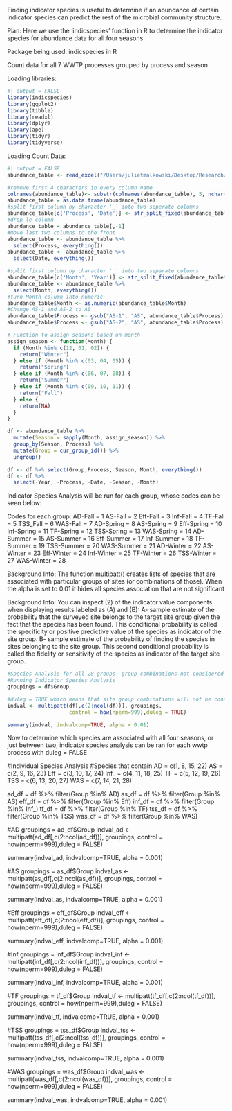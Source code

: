 Finding indicator species is useful to determine if an abundance of certain indicator species can predict the rest of the microbial community structure. 

Plan:
Here we use the 'indicspecies' function in R to determine the indicator species for abundance data for all four seasons

Package being used: indicspecies in R 


Count data for all 7 WWTP processes grouped by process and season

Loading libraries:
```r
#| output = FALSE
library(indicspecies)
library(ggplot2)
library(tibble)
library(readxl)
library(dplyr)
library(ape)
library(tidyr)
library(tidyverse)

```

Loading Count Data:

```r
#| output = FALSE
abundance_table <- read_excel("/Users/julietmalkowski/Desktop/Research/Kinetic_Model/abundance_table.xlsx")

#remove first 4 characters in every column name
colnames(abundance_table)<- substr(colnames(abundance_table), 5, nchar(colnames(abundance_table)))
abundance_table = as.data.frame(abundance_table)
#split first column by character '_' into two seperate columns
abundance_table[c('Process', 'Date')] <- str_split_fixed(abundance_table$le, '_', 2)
#drop le column
abundance_table = abundance_table[,-1]
#move last two columns to the front
abundance_table <- abundance_table %>%
  select(Process, everything())
abundance_table <- abundance_table %>%
  select(Date, everything())

#split first column by character '_' into two separate columns
abundance_table[c('Month', 'Year')] <- str_split_fixed(abundance_table$Date, '/', 2)
abundance_table <- abundance_table %>%
  select(Month, everything())
#turn Month column into numeric
abundance_table$Month <- as.numeric(abundance_table$Month)
#Change AS-1 and AS-2 to AS
abundance_table$Process <- gsub("AS-1", "AS", abundance_table$Process)
abundance_table$Process <- gsub("AS-2", "AS", abundance_table$Process)

# Function to assign seasons based on month
assign_season <- function(Month) {
  if (Month %in% c(12, 01, 02)) {
    return("Winter")
  } else if (Month %in% c(03, 04, 05)) {
    return("Spring")
  } else if (Month %in% c(06, 07, 08)) {
    return("Summer")
  } else if (Month %in% c(09, 10, 11)) {
    return("Fall")
  } else {
    return(NA)
  }
}

df <- abundance_table %>%
  mutate(Season = sapply(Month, assign_season)) %>%
  group_by(Season, Process) %>%
  mutate(Group = cur_group_id()) %>%
  ungroup()

df <- df %>% select(Group,Process, Season, Month, everything())
df <- df %>%
  select(-Year, -Process, -Date, -Season, -Month)

```

Indicator Species Analysis will be run for each group, whose codes can be seen below:

Codes for each group:
AD-Fall = 1
AS-Fall = 2
Eff-Fall = 3
Inf-Fall = 4
TF-Fall = 5
TSS_Fall = 6
WAS-Fall = 7
AD-Spring = 8
AS-Spring = 9
Eff-Spring = 10
Inf-Spring = 11
TF-Spring = 12
TSS-Spring = 13
WAS-Spring = 14
AD-Summer = 15
AS-Summer = 16
Eff-Summer = 17
Inf-Summer = 18
TF-Summer = 19
TSS-Summer = 20
WAS-Summer = 21
AD-Winter = 22
AS-Winter = 23
Eff-Winter = 24
Inf-Winter = 25
TF-Winter = 26
TSS-Winter = 27
WAS-Winter = 28

Background Info:
The function multipatt() creates lists of species that are associated with particular groups of sites (or combinations of those).
When the alpha is set to 0.01 it hides all species association that are not significant

Background Info:
You can inspect (2) of the indicator value components when displaying results labeled as (A) and (B):
A- sample estimate of the probability that the surveyed site belongs to the target site group given the fact that the species has been found. This conditional probability is called the specificity or positive predictive value of the species as indicator of the site group.
B- sample estimate of the probability of finding the species in sites belonging to the site group. This second conditional probability is called the fidelity or sensitivity of the species as indicator of the target site group.

```r
#Species Analysis for all 28 groups- group combinations not considered
#Running Indicator Species Analysis
groupings = df$Group

#duleg = TRUE which means that site group combinations will not be considered
indval <- multipatt(df[,c(2:ncol(df))], groupings, 
                    control = how(nperm=999),duleg = TRUE) 

summary(indval, indvalcomp=TRUE, alpha = 0.01)
```


Now to determine which species are associated with all four seasons, or just between two, indicator species analysis can be ran for each wwtp process with duleg = FALSE


#Individual Species Analysis
#Species that contain 
AD = c(1, 8, 15, 22)
AS = c(2, 9, 16, 23)
Eff = c(3, 10, 17, 24)
Inf_ = c(4, 11, 18, 25)
TF = c(5, 12, 19, 26)
TSS = c(6, 13, 20, 27)
WAS = c(7, 14, 21, 28)

ad_df = df %>% filter(Group %in% AD)
as_df = df %>% filter(Group %in% AS)
eff_df = df %>% filter(Group %in% Eff)
inf_df = df %>% filter(Group %in% Inf_)
tf_df = df %>% filter(Group %in% TF)
tss_df = df %>% filter(Group %in% TSS)
was_df = df %>% filter(Group %in% WAS)

#AD
groupings = ad_df$Group
indval_ad <- multipatt(ad_df[,c(2:ncol(ad_df))], groupings, 
                    control = how(nperm=999),duleg = FALSE) 

summary(indval_ad, indvalcomp=TRUE, alpha = 0.001)

#AS
groupings = as_df$Group
indval_as <- multipatt(as_df[,c(2:ncol(as_df))], groupings, 
                       control = how(nperm=999),duleg = FALSE) 

summary(indval_as, indvalcomp=TRUE, alpha = 0.001)

#Eff
groupings = eff_df$Group
indval_eff <- multipatt(eff_df[,c(2:ncol(eff_df))], groupings, 
                        control = how(nperm=999),duleg = FALSE)

summary(indval_eff, indvalcomp=TRUE, alpha = 0.001)

#Inf
groupings = inf_df$Group
indval_inf <- multipatt(inf_df[,c(2:ncol(inf_df))], groupings, 
                        control = how(nperm=999),duleg = FALSE)

summary(indval_inf, indvalcomp=TRUE, alpha = 0.001)

#TF
groupings = tf_df$Group
indval_tf <- multipatt(tf_df[,c(2:ncol(tf_df))], groupings, 
                       control = how(nperm=999),duleg = FALSE)

summary(indval_tf, indvalcomp=TRUE, alpha = 0.001)

#TSS
groupings = tss_df$Group
indval_tss <- multipatt(tss_df[,c(2:ncol(tss_df))], groupings, 
                        control = how(nperm=999),duleg = FALSE)

summary(indval_tss, indvalcomp=TRUE, alpha = 0.001)

#WAS
groupings = was_df$Group
indval_was <- multipatt(was_df[,c(2:ncol(was_df))], groupings, 
                        control = how(nperm=999),duleg = FALSE)

summary(indval_was, indvalcomp=TRUE, alpha = 0.001)


